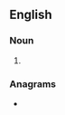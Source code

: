 ==English==

===Noun===
{{head|en|noun form}}

# {{plural of|en|atomist}}

===Anagrams===
* {{anagrams|en|a=aimosstt|somatist}}